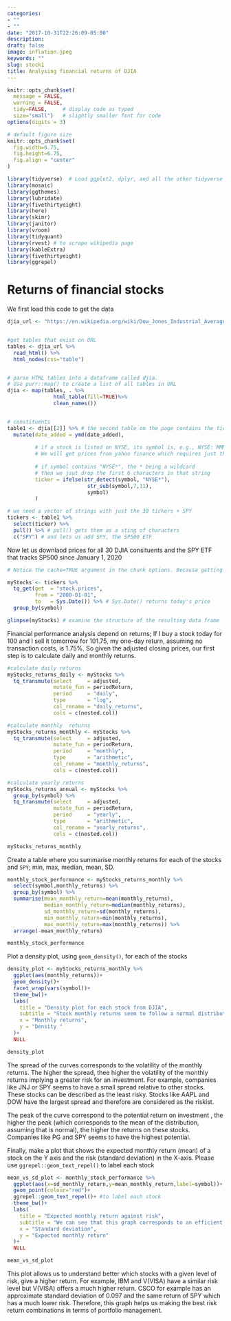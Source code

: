 ```yaml
---
categories:
- ""
- ""
date: "2017-10-31T22:26:09-05:00"
description:
draft: false
image: inflation.jpeg
keywords: ""
slug: stock1
title: Analysing financial returns of DJIA
---
```


```r
knitr::opts_chunk$set(
  message = FALSE, 
  warning = FALSE, 
  tidy=FALSE,     # display code as typed
  size="small")   # slightly smaller font for code
options(digits = 3)

# default figure size
knitr::opts_chunk$set(
  fig.width=6.75, 
  fig.height=6.75,
  fig.align = "center"
)
```


```r
library(tidyverse)  # Load ggplot2, dplyr, and all the other tidyverse packages
library(mosaic)
library(ggthemes)
library(lubridate)
library(fivethirtyeight)
library(here)
library(skimr)
library(janitor)
library(vroom)
library(tidyquant)
library(rvest) # to scrape wikipedia page
library(kableExtra)
library(fivethirtyeight)
library(ggrepel)
```


# Returns of financial stocks


We first load this code to get the data 

```r

djia_url <- "https://en.wikipedia.org/wiki/Dow_Jones_Industrial_Average"


#get tables that exist on URL
tables <- djia_url %>% 
  read_html() %>% 
  html_nodes(css="table")


# parse HTML tables into a dataframe called djia. 
# Use purr::map() to create a list of all tables in URL
djia <- map(tables, . %>% 
               html_table(fill=TRUE)%>% 
               clean_names())


# constituents
table1 <- djia[[2]] %>% # the second table on the page contains the ticker symbols
  mutate(date_added = ymd(date_added),
         
         # if a stock is listed on NYSE, its symbol is, e.g., NYSE: MMM
         # We will get prices from yahoo finance which requires just the ticker
         
         # if symbol contains "NYSE*", the * being a wildcard
         # then we jsut drop the first 6 characters in that string
         ticker = ifelse(str_detect(symbol, "NYSE*"),
                          str_sub(symbol,7,11),
                          symbol)
         )

# we need a vector of strings with just the 30 tickers + SPY
tickers <- table1 %>% 
  select(ticker) %>% 
  pull() %>% # pull() gets them as a sting of characters
  c("SPY") # and lets us add SPY, the SP500 ETF
```

Now let us downlaod prices for all 30 DJIA consituents and the SPY ETF that tracks SP500 since January 1, 2020


```r
# Notice the cache=TRUE argument in the chunk options. Because getting data is time consuming, # cache=TRUE means that once it downloads data, the chunk will not run again next time you knit your Rmd

myStocks <- tickers %>% 
  tq_get(get  = "stock.prices",
         from = "2000-01-01",
         to   = Sys.Date()) %>% # Sys.Date() returns today's price
  group_by(symbol) 

glimpse(myStocks) # examine the structure of the resulting data frame
```

Financial performance analysis depend on returns; If I buy a stock today for 100 and I sell it tomorrow for 101.75, my one-day return, assuming no transaction costs, is 1.75%. So given the adjusted closing prices, our first step is to calculate daily and monthly returns.



```r
#calculate daily returns
myStocks_returns_daily <- myStocks %>%
  tq_transmute(select     = adjusted, 
               mutate_fun = periodReturn, 
               period     = "daily", 
               type       = "log",
               col_rename = "daily_returns",
               cols = c(nested.col))  

#calculate monthly  returns
myStocks_returns_monthly <- myStocks %>%
  tq_transmute(select     = adjusted, 
               mutate_fun = periodReturn, 
               period     = "monthly", 
               type       = "arithmetic",
               col_rename = "monthly_returns",
               cols = c(nested.col)) 

#calculate yearly returns
myStocks_returns_annual <- myStocks %>%
  group_by(symbol) %>%
  tq_transmute(select     = adjusted, 
               mutate_fun = periodReturn, 
               period     = "yearly", 
               type       = "arithmetic",
               col_rename = "yearly_returns",
               cols = c(nested.col))

myStocks_returns_monthly
```

Create a table where you summarise monthly returns for each of the stocks and `SPY`; min, max, median, mean, SD.

```r

monthly_stock_performance <- myStocks_returns_monthly %>%
  select(symbol,monthly_returns) %>%
  group_by(symbol) %>%
  summarise(mean_monthly_return=mean(monthly_returns),
            median_monthly_return=median(monthly_returns),
            sd_monthly_return=sd(monthly_returns),
            min_monthly_return=min(monthly_returns),
            max_monthly_return=max(monthly_returns)) %>%
  arrange(-mean_monthly_return)

monthly_stock_performance
```


Plot a density plot, using `geom_density()`, for each of the stocks
```r
density_plot <- myStocks_returns_monthly %>%
  ggplot(aes(monthly_returns))+
  geom_density()+
  facet_wrap(vars(symbol))+
  theme_bw()+
  labs(
    title = "Density plot for each stock from DJIA",
    subtitle = "Stock monthly returns seem to follow a normal distribution ",
    x = "Monthly returns",
    y = "Density "
  )+
  NULL

density_plot

```



The spread of the curves corresponds to the volatility of the monthly returns. The higher the spread, thee higher the volatility of the monthly returns implying a greater risk for an investment. For example, companies like JNJ or SPY seems to have a small spread relative to other stocks. These stocks can be described as the least risky. Stocks like AAPL and DOW have the largest spread and therefore are considered as the riskist.

The peak of the curve correspond to the potential return on investment , the higher the peak (which corresponds to the mean of the distribution, assuming that is normal), the higher the returns on these stocks. Companies like PG and SPY seems to have the highest potential.

Finally, make a plot that shows the expected monthly return (mean) of a stock on the Y axis and the risk (standard deviation) in the X-axis. Please use `ggrepel::geom_text_repel()` to label each stock

```r
mean_vs_sd_plot <- monthly_stock_performance %>%
  ggplot(aes(x=sd_monthly_return,y=mean_monthly_return,label=symbol))+
  geom_point(colour="red")+
  ggrepel::geom_text_repel()+ #to label each stock
  theme_bw()+
  labs(
    title = "Expected monthly return against risk",
    subtitle = "We can see that this graph corresponds to an efficient frontier",
    x = "Standard deviation",
    y = "Expected monthly return"
  )+
  NULL

mean_vs_sd_plot

```


This plot allows us to understand better which stocks with a given level of risk, give a higher return. For example, IBM and V(VISA) have a similar risk level but V(VISA) offers a much higher return. CSCO for example has an approximate standard deviation of 0.097 and the same return of SPY which has a much lower risk. Therefore, this graph helps us making the best risk return combinations in terms of portfolio management. 


